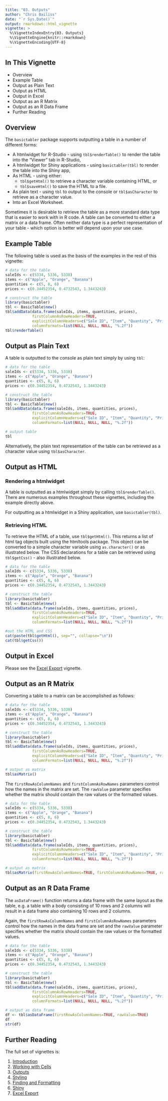 ```yaml
---
title: "03. Outputs"
author: "Chris Bailiss"
date: "`r Sys.Date()`"
output: rmarkdown::html_vignette
vignette: >
  %\VignetteIndexEntry{03. Outputs}
  %\VignetteEngine{knitr::rmarkdown}
  %\VignetteEncoding{UTF-8}
---
```


## In This Vignette

* Overview
* Example Table
* Output as Plain Text
* Output as HTML
* Output in Excel
* Output as an R Matrix
* Output as an R Data Frame
* Further Reading

## Overview

The `basictabler` package supports outputting a table in a number of different forms:

- A htmlwidget for R-Studio - using `tbl$renderTable()` to render the table into the "Viewer" tab in R-Studio,
- A htmlwidget for Shiny applications - using `basictabler(tbl)` to render the table into the Shiny app,
- As HTML - using either:
    + `tbl$getHtml()` to retrieve a character variable containing HTML, or
    + `tbl$saveHtml()` to save the HTML to a file.
- As plain text - using `tbl` to output to the console or `tbl$asCharacter` to retrieve as a character value.
- Into an Excel Worksheet.

Sometimes it is desirable to retrieve the table as a more standard data type that is easier to work with in R code.  A table can be converted to either a matrix or a data frame.  Often neither data type is a perfect representation of your table - which option is better will depend upon your use case.

## Example Table

The following table is used as the basis of the examples in the rest of this vignette:

```r
# data for the table
saleIds <- c(5334, 5336, 5338)
items <- c("Apple", "Orange", "Banana")
quantities <- c(5, 8, 6)
prices <- c(0.34452354, 0.4732543, 1.3443243)

# construct the table
library(basictabler)
tbl <- BasicTable$new()
tbl$addData(data.frame(saleIds, items, quantities, prices), 
            firstColumnAsRowHeaders=TRUE,
            explicitColumnHeaders=c("Sale ID", "Item", "Quantity", "Price"),
            columnFormats=list(NULL, NULL, NULL, "%.2f"))
tbl$renderTable()
```

## Output as Plain Text

A table is outputted to the console as plain text simply by using `tbl`:

```r
# data for the table
saleIds <- c(5334, 5336, 5338)
items <- c("Apple", "Orange", "Banana")
quantities <- c(5, 8, 6)
prices <- c(0.34452354, 0.4732543, 1.3443243)

# construct the table
library(basictabler)
tbl <- BasicTable$new()
tbl$addData(data.frame(saleIds, items, quantities, prices), 
            firstColumnAsRowHeaders=TRUE,
            explicitColumnHeaders=c("Sale ID", "Item", "Quantity", "Price"),
            columnFormats=list(NULL, NULL, NULL, "%.2f"))

# output table
tbl
```

Alternatively, the plain text representation of the table can be retrieved as a character value using `tbl$asCharacter`.

## Output as HTML

### Rendering a htmlwidget

A table is outputted as a htmlwidget simply by calling `tbl$renderTable()`.  There are numerous examples throughout these vignettes, including the example directly above.

For outputting as a htmlwidget in a Shiny application, use `basictabler(tbl)`.

### Retrieving HTML

To retrieve the HTML of a table, use `tbl$getHtml()`.  This returns a list of html tag objects built using the htmltools package.  This object can be converted to a simple character variable using `as.character()` or as illustrated below.  The CSS declarations for a table can be retrieved using `tbl$getCss()` - also illustrated below.

```r
# data for the table
saleIds <- c(5334, 5336, 5338)
items <- c("Apple", "Orange", "Banana")
quantities <- c(5, 8, 6)
prices <- c(0.34452354, 0.4732543, 1.3443243)

# construct the table
library(basictabler)
tbl <- BasicTable$new()
tbl$addData(data.frame(saleIds, items, quantities, prices), 
            firstColumnAsRowHeaders=TRUE,
            explicitColumnHeaders=c("Sale ID", "Item", "Quantity", "Price"),
            columnFormats=list(NULL, NULL, NULL, "%.2f"))

#out the HTML and CSS
cat(paste(tbl$getHtml(), sep="", collapse="\n"))
cat(tbl$getCss())
```

## Output in Excel

Please see the [Excel Export](v07-excelexport.html) vignette.

## Output as an R Matrix

Converting a table to a matrix can be accomplished as follows:

```r
# data for the table
saleIds <- c(5334, 5336, 5338)
items <- c("Apple", "Orange", "Banana")
quantities <- c(5, 8, 6)
prices <- c(0.34452354, 0.4732543, 1.3443243)

# construct the table
library(basictabler)
tbl <- BasicTable$new()
tbl$addData(data.frame(saleIds, items, quantities, prices), 
            firstColumnAsRowHeaders=TRUE,
            explicitColumnHeaders=c("Sale ID", "Item", "Quantity", "Price"),
            columnFormats=list(NULL, NULL, NULL, "%.2f"))

# output as matrix
tbl$asMatrix()
```

The `firstRowAsColumnNames` and `firstColumnAsRowNames` parameters control how the names in the matrix are set.  The `rawValue` parameter specifies whether the matrix should contain the raw values or the formatted values.

```r
# data for the table
saleIds <- c(5334, 5336, 5338)
items <- c("Apple", "Orange", "Banana")
quantities <- c(5, 8, 6)
prices <- c(0.34452354, 0.4732543, 1.3443243)

# construct the table
library(basictabler)
tbl <- BasicTable$new()
tbl$addData(data.frame(saleIds, items, quantities, prices), 
            firstColumnAsRowHeaders=TRUE,
            explicitColumnHeaders=c("Sale ID", "Item", "Quantity", "Price"),
            columnFormats=list(NULL, NULL, NULL, "%.2f"))

# output as matrix
tbl$asMatrix(firstRowAsColumnNames=TRUE, firstColumnAsRowNames=TRUE, rawValue=TRUE)
```

## Output as an R Data Frame

The `asDataFrame()` function returns a data frame with the same layout as the table, e.g. a table with a body consisting of 10 rows and 2 columns will result in a data frame also containing 10 rows and 2 columns.

Again, the `firstRowAsColumnNames` and `firstColumnAsRowNames` parameters control how the names in the data frame are set and the `rawValue` parameter specifies whether the matrix should contain the raw values or the formatted values.

```r
# data for the table
saleIds <- c(5334, 5336, 5338)
items <- c("Apple", "Orange", "Banana")
quantities <- c(5, 8, 6)
prices <- c(0.34452354, 0.4732543, 1.3443243)

# construct the table
library(basictabler)
tbl <- BasicTable$new()
tbl$addData(data.frame(saleIds, items, quantities, prices), 
            firstColumnAsRowHeaders=TRUE,
            explicitColumnHeaders=c("Sale ID", "Item", "Quantity", "Price"),
            columnFormats=list(NULL, NULL, NULL, "%.2f"))

# output as data frame
df <- tbl$asDataFrame(firstRowAsColumnNames=TRUE, rawValue=TRUE)
df
str(df)
```

## Further Reading

The full set of vignettes is:

1. [Introduction](v01-introduction.html)
2. [Working with Cells](v02-workingwithcells.html)
3. [Outputs](v03-outputs.html)
4. [Styling](v04-styling.html)
5. [Finding and Formatting](v05-findingandformatting.html)
6. [Shiny](v06-shiny.html)
7. [Excel Export](v07-excelexport.html)
